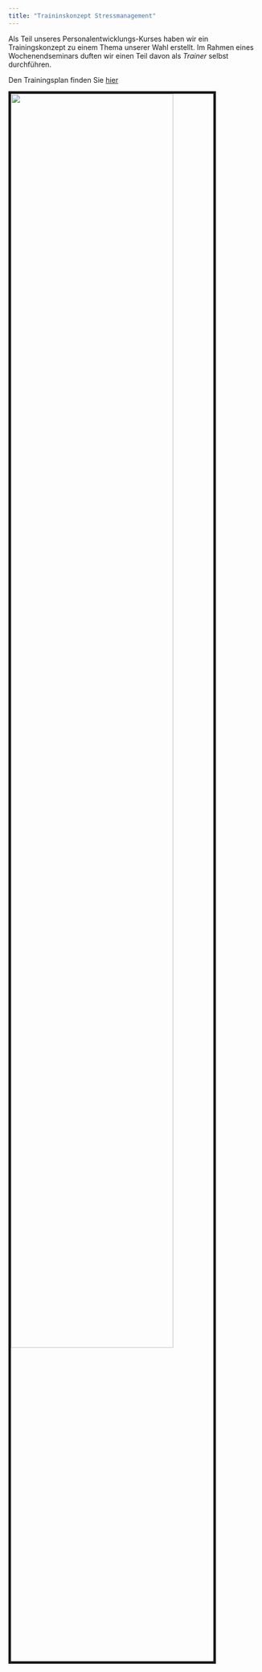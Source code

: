 ```yaml
---
title: "Traininskonzept Stressmanagement"
---
```


Als Teil unseres Personalentwicklungs-Kurses haben wir ein Trainingskonzept zu einem Thema unserer Wahl erstellt. Im Rahmen eines Wochenendseminars duften wir einen Teil davon als *Trainer* selbst durchführen. 

Den Trainingsplan finden Sie [hier](Konzept_Stressbewältigung.xlsx)

<img src="images/Trainingskonzept.PNG" style="width:80%; border:5px solid; margin-right: 20px" align="left">